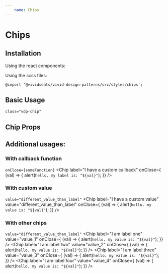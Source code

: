 ```yaml
---
    name: Chips
---
```




# Chips
## Installation
Using the react components:


Using the scss files:

    @import '@vividseats/vivid-design-patterns/src/styles/chips';

## Basic Usage
`class="vdp-chip"`
<Playground>
    <Chip label="I am a chip" />
</Playground>

## Chip Props
<PropsTable of={Chip}/>

## Additional usages:
### With callback function
`onClose={someFunction}`
<Playground>
    <Chip label="I have a custom callback" onClose={ (val) => { alert(`hello. my label is: "${val}"`); }} />
</Playground>

### With custom value
`value="different_value_than_label"`
<Playground>
    <Chip label="I have a custom value" value="different_value_than_label" onClose={ (val) => { alert(`hello. my value is: "${val}"`); }} />
</Playground>


### With other chips
`value="different_value_than_label"`
<Playground>
    <Chip label="I am label one" value="value_1" onClose={ (val) => { alert(`hello. my value is: "${val}"`); }} />
    <Chip label="I am label two" value="value_2" onClose={ (val) => { alert(`hello. my value is: "${val}"`); }} />
    <Chip label="I am label three" value="value_3" onClose={ (val) => { alert(`hello. my value is: "${val}"`); }} />
    <Chip label="I am label four" value="value_4" onClose={ (val) => { alert(`hello. my value is: "${val}"`); }} />
</Playground>
